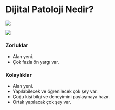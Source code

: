 # Dijital Patoloji Nedir?


![](./media/dijital-patoloji-vs-dijital-radyoloji.png)

![](./media/patoloji-laboratuvarini-anlama-kilavuzu.jpg)





::: {.panel-tabset}

### Zorluklar

- Alan yeni. 
- Çok fazla ön yargı var. 


### Kolaylıklar

- Alan yeni. 
- Yapılabilecek ve öğrenilecek çok şey var. 
- Çoğu kişi bilgi ve deneyimini paylaşmaya hazır. 
- Ortak yapılacak çok şey var. 

:::


